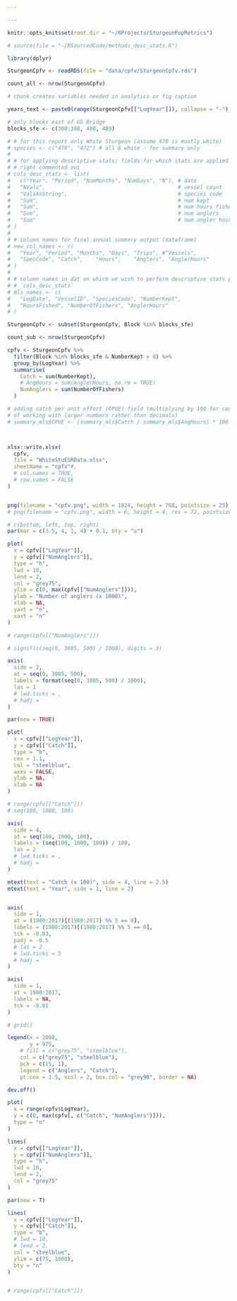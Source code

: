 ```yaml
---

---
```


```r

knitr::opts_knit$set(root.dir = "~/RProjects/SturgeonPopMetrics")

```

```r

# source(file = "~/RSourcedCode/methods_desc_stats.R")

library(dplyr)

```

```r

SturgeonCpfv <- readRDS(file = "data/cpfv/SturgeonCpfv.rds")

count_all <- nrow(SturgeonCpfv)

```

```r

# chunk creates variables needed in analytics or fig caption

years_text <- paste0(range(SturgeonCpfv[["LogYear"]]), collapse = "-")

# only blocks east of GG Bridge
blocks_sfe <- c(300:308, 488, 489)

# # for this report only White Sturgeon (assume 470 is mostly white)
# species <- c("470", "472") # all & white - for summary only
# 
# # for applying descriptive stats; fields for which stats are applied appear at
# # right commented out
# cols_desc_stats <- list(
#   c("Year", "Period", "NumMonths", "NumDays", "N"), # date
#   "NVals",                                          # vessel count
#   "ValsAsString",                                   # species code
#   "Sum",                                            # num kept
#   "Sum",                                            # num hours fished
#   "Sum",                                            # num anglers
#   "Sum"                                             # num angler hours
# )
# 
# # column names for final annual summary output (dataframe)
# new_col_names <- c(
#   "Year", "Period", "Months", "Days", "Trips", #"Vessels",
#   "SpecCode", "Catch",	"Hours",	"Anglers", "AnglerHours"
# )
# 
# # column names in dat on which we wish to perform descriptive stats per
# # `cols_desc_stats`
# mls_names <- c(
#   "LogDate", "VesselID", "SpeciesCode", "NumberKept",
#   "HoursFished", "NumberOfFishers", "AnglerHours"
# )

```


```r

SturgeonCpfv <- subset(SturgeonCpfv, Block %in% blocks_sfe)

count_sub <- nrow(SturgeonCpfv)

```

```r

cpfv <- SturgeonCpfv %>% 
  filter(Block %in% blocks_sfe & NumberKept > 0) %>% 
  group_by(LogYear) %>% 
  summarise(
    Catch = sum(NumberKept),
    # AngHours = sum(AnglerHours, na.rm = TRUE)
    NumAnglers = sum(NumberOfFishers)
  )

# adding catch per unit effort (CPUE) field (multiplying by 100 for convenience
# of working with larger numbers rather than decimals)
# summary_mls$CPUE <- (summary_mls$Catch / summary_mls$AngHours) * 100



xlsx::write.xlsx(
  cpfv,
  file = "WhiteStuESRData.xlsx",
  sheetName = "cpfv"#,
  # col.names = TRUE,
  # row.names = FALSE
)



```

```r

png(filename = "cpfv.png", width = 1024, height = 768, pointsize = 25)
# png(filename = "cpfv.png", width = 6, height = 4, res = 72, pointsize = 25)

# c(bottom, left, top, right)
par(mar = c(3.5, 4, 1, 4) + 0.1, bty = "u")

plot(
  x = cpfv[["LogYear"]],
  y = cpfv[["NumAnglers"]],
  type = "h",
  lwd = 10,
  lend = 2,
  col = "grey75",
  ylim = c(0, max(cpfv[["NumAnglers"]])),
  ylab = "Number of anglers (x 1000)",
  xlab = NA,
  yaxt = "n",
  xaxt = "n"
)

# range(cpfv[["NumAnglers"]])

# signif(c(seq(0, 3805, 500) / 1000), digits = 3)

axis(
  side = 2,
  at = seq(0, 3805, 500),
  labels = format(seq(0, 3805, 500) / 1000),
  las = 1
  # lwd.ticks = ,
  # hadj =
)

par(new = TRUE)

plot(
  x = cpfv[["LogYear"]],
  y = cpfv[["Catch"]],
  type = "b",
  cex = 1.1,
  col = "steelblue",
  axes = FALSE,
  ylab = NA,
  xlab = NA
)

# range(cpfv[["Catch"]])
# seq(100, 1000, 100)

axis(
  side = 4,
  at = seq(100, 1000, 100),
  labels = (seq(100, 1000, 100)) / 100,
  las = 2
  # lwd.ticks = ,
  # hadj =
)

mtext(text = "Catch (x 100)", side = 4, line = 2.5)
mtext(text = "Year", side = 1, line = 2)


axis(
  side = 1,
  at = (1980:2017)[(1980:2017) %% 5 == 0],
  labels = (1980:2017)[(1980:2017) %% 5 == 0],
  tck = -0.03,
  padj = -0.5
  # las = 2
  # lwd.ticks = 5
  # hadj =
)

axis(
  side = 1,
  at = 1980:2017,
  labels = NA,
  tck = -0.01
)

# grid()

legend(x = 2000,
       y = 975,
    # fill = c("grey75", "steelblue"),
    col = c("grey75", "steelblue"),
    pch = c(15, 1),
    legend = c("Anglers", "Catch"),
    pt.cex = 1.5, ncol = 2, box.col = "grey90", border = NA)

dev.off()

```


```r


plot(
  x = range(cpfv$LogYear),
  y = c(0, max(cpfv[, c("Catch", "NumAnglers")])),
  type = "n"
)

lines(
  x = cpfv[["LogYear"]],
  y = cpfv[["NumAnglers"]],
  type = "h",
  lwd = 10,
  lend = 2,
  col = "grey75"
)

par(new = T)

lines(
  x = cpfv[["LogYear"]],
  y = cpfv[["Catch"]],
  type = "b",
  # lwd = 10,
  # lend = 2,
  col = "steelblue",
  ylim = c(75, 1000),
  bty = "n"
)


# range(cpfv[["Catch"]])

```



